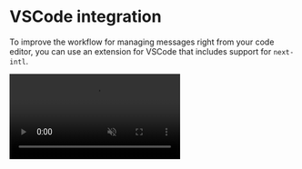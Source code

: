 # VSCode integration

To improve the workflow for managing messages right from your code editor, you can use an extension for VSCode that includes support for `next-intl`.

<video className="my-8" loop controls muted src="/i18n-ally-demo.mp4" />

These extensions are known to support `next-intl`:

1. [i18n Ally](#i18n-ally)
2. [Inlang IDE extension](#inlang)

## i18n Ally [#i18n-ally]

**Features:**

- Message extraction
- Inline annotations
- Inline message editing
- [Machine translations](https://github.com/lokalise/i18n-ally/wiki/Machine-Translation)
- An [editor UI](https://github.com/lokalise/i18n-ally/wiki/Editor-UI) that provides a file-based system for annotating messages & reviews

**Setup:**

1. Install [i18n Ally](https://marketplace.visualstudio.com/items?itemName=lokalise.i18n-ally)
2. Configure the extension in your project via [workspace settings](https://code.visualstudio.com/docs/getstarted/settings#_workspace-settings)

```json filename=".vscode/settings.json"
"i18n-ally.localesPaths": ["./path/to/your/messages"], // E.g. "./messages"
"i18n-ally.keystyle": "nested"
```

## inlang IDE extension [#inlang]

**Features:**

- Message extraction
- Inline annotations
- Inline message editing
- [Message linting](https://inlang.com/m/r7kp499g/app-inlang-ideextension#message-linting?ref=next-intl)
- Integration with other parts of the inlang ecosystem like [the Fink editor](https://inlang.com/m/tdozzpar/app-inlang-editor?ref=next-intl) or [the inlang CLI](https://inlang.com/m/2qj2w8pu/app-inlang-cli?ref=next-intl)

**Setup:**

1. Install [the inlang IDE extension](https://marketplace.visualstudio.com/items?itemName=inlang.vs-code-extension)
2. Configure the extension in your project via `project.inlang/settings.json`:

```json filename="project.inlang/settings.json"
{
  "$schema": "https://inlang.com/schema/project-settings",
  "sourceLanguageTag": "en",
  "languageTags": ["en", "de"],
  "modules": [
    "https://cdn.jsdelivr.net/npm/@inlang/plugin-next-intl@latest/dist/index.js"
  ],
  "plugin.inlang.nextIntl": {
    "pathPattern": "./messages/{languageTag}.json"
  }
}
```

Learn more in the inlang docs: [Setting up next-intl with the IDE extension](https://inlang.com/g/hhfueysj/guide-nilsjacobsen-nextIntlIdeExtension?ref=next-intl)
